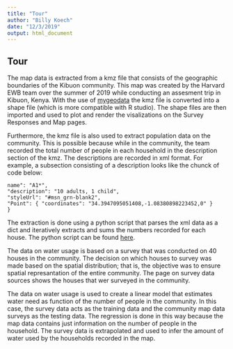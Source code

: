 ```yaml
---
title: "Tour"
author: "Billy Koech"
date: "12/3/2019"
output: html_document
---
```


## Tour

The map data is extracted from a kmz file that consists of the geographic boundaries of the Kibuon community. This map was created by the Harvard EWB team over the summer of 2019 while conducting an assesment trip in Kibuon, Kenya. With the use of [mygeodata](https://mygeodata.cloud/converter/kmz-to-shp) the kmz file is converted into a shape file (which is more compatible with R studio). The shape files are then imported and used to plot and render the visalizations on the Survey Responses and Map pages.

Furthermore, the kmz file is also used to extract population data on the community. This is possible because while in the community, the team recorded the total number of people in each household in the description section of the kmz. The descriptions are recorded in xml format. For example, a subsection consisting of a description looks like the chunck of code below:


```
name": "A1*",
"description": "10 adults, 1 child",
"styleUrl": "#msn_grn-blank2",
"Point": { "coordinates": "34.3947095051408,-1.08380898223452,0" }
}
```

The extraction is done using a python script that parses the xml data as a dict and iteratively extracts and sums the numbers recorded for each house. The python script can be found [here](https://github.com/kimkoech/kibuon_data_analysis/blob/master/parsing-data/parser.py).


The data on water usage is based on a survey that was conducted on 40 houses in the community. The decision on which houses to survey was made based on the spatial distribution; that is, the objective was to ensure spatial represantation of the entire community. The page on survey data sources shows the houses that wer surveyed in the community.


The data on water usage is used to create a linear model that estimates water need as function of the number of people in the community. In this case, the survey data acts as the training data and the community map data surveys as the testing data. The regression is done in this way because the map data contains just information on the number of people in the household. The survey data is extrapolated and used to infer the amount of water used by the households recorded in the map.